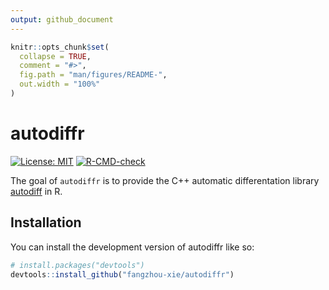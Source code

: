 ```yaml
---
output: github_document
---
```


<!-- README.md is generated from README.Rmd. Please edit that file -->

```r
knitr::opts_chunk$set(
  collapse = TRUE,
  comment = "#>",
  fig.path = "man/figures/README-",
  out.width = "100%"
)
```

# autodiffr

<!-- badges: start -->
[![License: MIT](https://img.shields.io/badge/License-MIT-yellow.svg)](https://opensource.org/licenses/MIT)
[![R-CMD-check](https://github.com/fangzhou-xie/autodiffr/workflows/R-CMD-check/badge.svg)](https://github.com/fangzhou-xie/autodiffr/actions)
<!-- badges: end -->

The goal of `autodiffr` is to provide the C++ automatic differentation library [autodiff](https://github.com/autodiff/autodiff/) in R.

## Installation

You can install the development version of autodiffr like so:

``` r
# install.packages("devtools")
devtools::install_github("fangzhou-xie/autodiffr")
```
